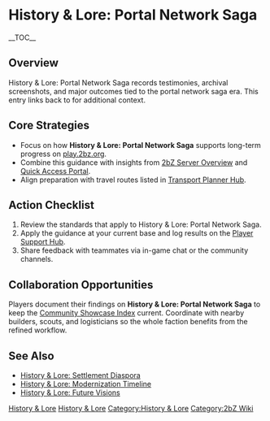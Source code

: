 {{Short description|History & Lore: Portal Network Saga records testimonies, archival screenshots, and major outcomes tied to the portal network saga era}}
= History & Lore: Portal Network Saga =
{{2bZ Navbox}}
__TOC__

== Overview ==
History & Lore: Portal Network Saga records testimonies, archival screenshots, and major
outcomes tied to the portal network saga era. This entry links back to [[Category:History
& Lore|History & Lore]] for additional context.

== Core Strategies ==
* Focus on how '''History & Lore: Portal Network Saga''' supports long-term progress on [[play.2bz.org]].
* Combine this guidance with insights from [[2bZ Server Overview]] and [[Quick Access Portal]].
* Align preparation with travel routes listed in [[Transport Planner Hub]].

== Action Checklist ==
# Review the [[Category:History & Lore|History & Lore]] standards that apply to History & Lore: Portal Network Saga.
# Apply the guidance at your current base and log results on the [[Player Support Hub]].
# Share feedback with teammates via in-game chat or the community channels.

== Collaboration Opportunities ==
Players document their findings on '''History & Lore: Portal Network Saga''' to keep the
[[Community Showcase Index]] current. Coordinate with nearby builders, scouts, and
logisticians so the whole faction benefits from the refined workflow.

== See Also ==
* [[History & Lore: Settlement Diaspora]]
* [[History & Lore: Modernization Timeline]]
* [[History & Lore: Future Visions]]

[[Category:History & Lore]]
[[Category:2bZ Wiki]]
